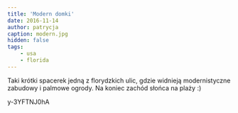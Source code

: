 ```yaml
---
title: 'Modern domki'
date: 2016-11-14
author: patrycja
caption: modern.jpg
hidden: false
tags: 
    - usa
    - florida
---
```


Taki krótki spacerek jedną z florydzkich ulic, gdzie widnieją modernistyczne zabudowy i palmowe ogrody. Na koniec zachód słońca na plaży :)

<youtube>y-3YFTNJ0hA</youtube>